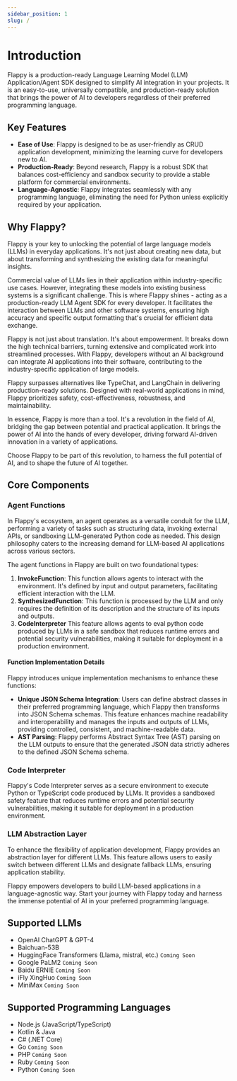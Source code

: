 ```yaml
---
sidebar_position: 1
slug: /
---
```


# Introduction

Flappy is a production-ready Language Learning Model (LLM) Application/Agent SDK designed to simplify AI integration in your projects. It is an easy-to-use, universally compatible, and production-ready solution that brings the power of AI to developers regardless of their preferred programming language.

## Key Features

- **Ease of Use**: Flappy is designed to be as user-friendly as CRUD application development, minimizing the learning curve for developers new to AI.
- **Production-Ready**: Beyond research, Flappy is a robust SDK that balances cost-efficiency and sandbox security to provide a stable platform for commercial environments.
- **Language-Agnostic**: Flappy integrates seamlessly with any programming language, eliminating the need for Python unless explicitly required by your application.

## Why Flappy?

Flappy is your key to unlocking the potential of large language models (LLMs) in everyday applications. It's not just about creating new data, but about transforming and synthesizing the existing data for meaningful insights.

Commercial value of LLMs lies in their application within industry-specific use cases. However, integrating these models into existing business systems is a significant challenge. This is where Flappy shines - acting as a production-ready LLM Agent SDK for every developer. It facilitates the interaction between LLMs and other software systems, ensuring high accuracy and specific output formatting that's crucial for efficient data exchange.

Flappy is not just about translation. It's about empowerment. It breaks down the high technical barriers, turning extensive and complicated work into streamlined processes. With Flappy, developers without an AI background can integrate AI applications into their software, contributing to the industry-specific application of large models.

Flappy surpasses alternatives like TypeChat, and LangChain in delivering production-ready solutions. Designed with real-world applications in mind, Flappy prioritizes safety, cost-effectiveness, robustness, and maintainability.

In essence, Flappy is more than a tool. It's a revolution in the field of AI, bridging the gap between potential and practical application. It brings the power of AI into the hands of every developer, driving forward AI-driven innovation in a variety of applications.

Choose Flappy to be part of this revolution, to harness the full potential of AI, and to shape the future of AI together.

## Core Components

### Agent Functions

In Flappy's ecosystem, an agent operates as a versatile conduit for the LLM, performing a variety of tasks such as structuring data, invoking external APIs, or sandboxing LLM-generated Python code as needed. This design philosophy caters to the increasing demand for LLM-based AI applications across various sectors.

The agent functions in Flappy are built on two foundational types:

1. **InvokeFunction**: This function allows agents to interact with the environment. It's defined by input and output parameters, facilitating efficient interaction with the LLM.
2. **SynthesizedFunction**: This function is processed by the LLM and only requires the definition of its description and the structure of its inputs and outputs.
3. **CodeInterpreter** This feature allows agents to eval python code produced by LLMs in a safe sandbox that reduces runtime errors and potential security vulnerabilities, making it suitable for deployment in a production environment.

#### Function Implementation Details

Flappy introduces unique implementation mechanisms to enhance these functions:

- **Unique JSON Schema Integration**: Users can define abstract classes in their preferred programming language, which Flappy then transforms into JSON Schema schemas. This feature enhances machine readability and interoperability and manages the inputs and outputs of LLMs, providing controlled, consistent, and machine-readable data.
- **AST Parsing**: Flappy performs Abstract Syntax Tree (AST) parsing on the LLM outputs to ensure that the generated JSON data strictly adheres to the defined JSON Schema schema.

### Code Interpreter

Flappy's Code Interpreter serves as a secure environment to execute Python or TypeScript code produced by LLMs. It provides a sandboxed safety feature that reduces runtime errors and potential security vulnerabilities, making it suitable for deployment in a production environment.

### LLM Abstraction Layer

To enhance the flexibility of application development, Flappy provides an abstraction layer for different LLMs. This feature allows users to easily switch between different LLMs and designate fallback LLMs, ensuring application stability.

Flappy empowers developers to build LLM-based applications in a language-agnostic way. Start your journey with Flappy today and harness the immense potential of AI in your preferred programming language.

## Supported LLMs

- OpenAI ChatGPT & GPT-4
- Baichuan-53B
- HuggingFace Transformers (Llama, mistral, etc.) `Coming Soon`
- Google PaLM2 `Coming Soon`
- Baidu ERNIE `Coming Soon`
- iFly XingHuo `Coming Soon`
- MiniMax `Coming Soon`


## Supported Programming Languages

- Node.js (JavaScript/TypeScript)
- Kotlin & Java
- C# (.NET Core)
- Go `Coming Soon`
- PHP `Coming Soon`
- Ruby `Coming Soon`
- Python `Coming Soon`
